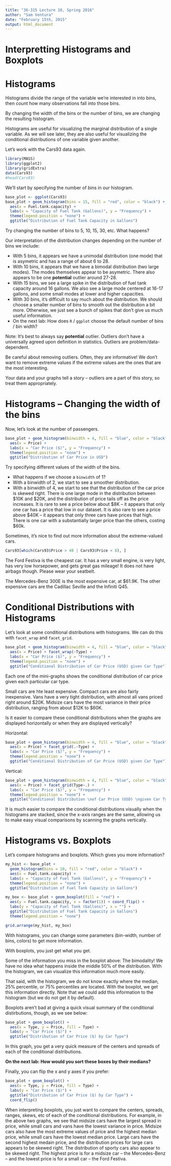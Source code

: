 ```yaml
---
title: "36-315 Lecture 10, Spring 2016"
author: "Sam Ventura"
date: "February 15th, 2015"
output: html_document
---
```


#  Interpretting Histograms and Boxplots

#  Histograms

Histograms divide the range of the variable we're interested in into bins, then count how many observations fall into those bins.

By changing the width of the bins or the number of bins, we are changing the resulting histogram.

Histograms are useful for visualizing the marginal distribution of a single variable.  As we will see later, they are also useful for visualizing the conditional distributions of one variable given another.

Let's work with the Cars93 data again.  


```r
library(MASS)
library(ggplot2)
library(gridExtra)
data(Cars93)
#head(Cars93)
```

We'll start by specifying the number of bins in our histogram.

```r
base_plot <- ggplot(Cars93)
base_plot + geom_histogram(bins = 15, fill = "red", color = "black") + 
  aes(x = Fuel.tank.capacity) + 
  labs(x = "Capacity of Fuel Tank (Gallons)", y = "Frequency") + 
  theme(legend.position = "none") +
  ggtitle("Distribution of Fuel Tank Capacity in Gallons")
```

Try changing the number of bins to 5, 10, 15, 30, etc.  What happens?  

Our interpretation of the distribution changes depending on the number of bins we include:

+  With 5 bins, it appears we have a unimodal distribution (one mode) that is asymetric and has a range of about 6 to 28.
+  With 10 bins, it appears that we have a bimodal distribution (two large modes).  The modes themselves appear to be asymetric.  There also appears to be one **potential** outlier around 27-28.
+  With 15 bins, we see a large spike in the distribution of fuel tank capacity around 16 gallons.  We also see a large mode centered at 16-17 gallons, and some small modes at lower and higher capacities.
+  With 30 bins, it's difficult to say much about the distribution.  We should choose a smaller number of bins to smooth out the distribution a bit more.  Otherwise, we just see a bunch of spikes that don't give us much useful information.
+  On the next lab:  How does `R` / `ggplot` choose the default number of bins / bin width?


Note:  It's best to always say **potential** outlier.  Outliers don't have a universally agreed upon definition in statistics.  Outliers are problem/data-dependent.  

Be careful about removing outliers. Often, they are informative!  We don't want to remove extreme values if the extreme values are the ones that are the most interesting.  

Your data and your graphs tell a story -- outliers are a part of this story, so treat them appropriately.



#  Histograms -- Changing the width of the bins

Now, let's look at the number of passengers.  


```r
base_plot + geom_histogram(binwidth = 4, fill = "blue", color = "black") + 
  aes(x = Price) + 
  labs(x = "Car Price ($)", y = "Frequency") + 
  theme(legend.position = "none") +
  ggtitle("Distribution of Car Price in USD")
```

Try specifying different values of the width of the bins.  

+  What happens if we choose a `binwidth` of 1?
+  With a binwidth of 2, we start to see a smoother distribution.
+  With a binwidth of 4, we start to see that the distribution of the car price is skewed right.  There is one large mode in the distribution between $10K and $20K, and the distribution of price tails off as the price increases.  It is rare to see a price below about $8K -- it appears that only one car has a price that low in our dataset.  It is also rare to see a price above $40K -- it appears that only three cars have prices that high.  There is one car with a substantially larger price than the others, costing $60k.

Sometimes, it's nice to find out more information about the extreme-valued cars.

```r
Cars93[which(Cars93$Price > 40 | Cars93$Price < 8), ]
```

The Ford Festiva is the cheapest car.  It has a very small engine, is very light, has very low horsepower, and gets great gas mileage!  It does not have airbags though.  Please wear your seatbelt.

The Mercedes-Benz 300E is the most expensive car, at $61.9K.  The other expensive cars are the Cadillac Seville and the Infiniti Q45.


#  Conditional Distributions with Histograms

Let's look at some conditional distributions with histograms.  We can do this with `facet_wrap` and `facet_grid`.

```r
base_plot + geom_histogram(binwidth = 4, fill = "blue", color = "black") + 
  aes(x = Price) + facet_wrap(~Type) +
  labs(x = "Car Price ($)", y = "Frequency") + 
  theme(legend.position = "none") +
  ggtitle("Conditional Distribution of Car Price (USD) given Car Type")
```

Each one of the mini-graphs shows the conditional distribution of car price given each particular car type.

Small cars are hte least expensive.  Compact cars are also fairly inexpensive.  Vans have a very tight distribution, with almost all vans priced right around $20K.  Midsize cars have the most variance in their price distribution, ranging from about $12K to $60K.

Is it easier to compare these conditional distributions when the graphs are displayed horizontally or when they are displayed vertically?

Horizontal:
```r
base_plot + geom_histogram(binwidth = 4, fill = "blue", color = "black") + 
  aes(x = Price) + facet_grid(.~Type) +
  labs(x = "Car Price ($)", y = "Frequency") + 
  theme(legend.position = "none") +
  ggtitle("Conditional Distribution of Car Price (USD) given Car Type")
```


Vertical:
```r
base_plot + geom_histogram(binwidth = 4, fill = "blue", color = "black") + 
  aes(x = Price) + facet_grid(Type~.) +
  labs(x = "Car Price ($)", y = "Frequency") + 
  theme(legend.position = "none") +
  ggtitle("Conditional Distribution \nof Car Price (USD) \ngiven Car Type")
```


It is much easier to compare the conditional distributions visually when the histograms are stacked, since the x-axis ranges are the same, allowing us to make easy visual comparisons by scanning the graphs vertically.


#  Histograms vs. Boxplots

Let's compare histograms and boxplots.  Which gives you more information?

```r
my_hist <- base_plot +
  geom_histogram(bins = 10, fill = "red", color = "black") + 
  aes(x = Fuel.tank.capacity) + 
  labs(x = "Capacity of Fuel Tank (Gallons)", y = "Frequency") + 
  theme(legend.position = "none") +
  ggtitle("Distribution of Fuel Tank Capacity in Gallons")

my_box <- base_plot + geom_boxplot(fill = "red") + 
  aes(y = Fuel.tank.capacity, x = factor(1)) + coord_flip() +
  labs(y = "Capacity of Fuel Tank (Gallons)", x = "") + 
  ggtitle("Distribution of Fuel Tank Capacity in Gallons")
  theme(legend.position = "none")

grid.arrange(my_hist, my_box)
```


With histograms, you can change some parameters (bin-width, number of bins, colors) to get more information.

With boxplots, you just get what you get.

Some of the information you miss in the boxplot above:  The bimodality!  We have no idea what happens inside the middle 50% of the distribution.  With the histogram, we can visualize this information much more easily.

That said, with the histogram, we do not know exactly where the median, 25% percentile, or 75% percentiles are located.  With the boxplot, we get this information directly.  Note that we could add this information to the histogram (but we do not get it by default).

Boxplots aren't bad at giving a quick visual summary of the conditional distirbutions, though, as we see below:

```r
base_plot + geom_boxplot() + 
  aes(x = Type, y = Price, fill = Type) + 
  labs(y = "Car Price ($)") + 
  ggtitle("Distribution of Car Price ($) by Car Type")
```

In this graph, you get a very quick measure of the centers and spreads of each of the conditional distributions.

**On the next lab:  How would you sort these boxes by their medians?**

Finally, you can flip the x and y axes if you prefer:

```r
base_plot + geom_boxplot() + 
  aes(x = Type, y = Price, fill = Type) + 
  labs(y = "Car Price ($)") + 
  ggtitle("Distribution of Car Price ($) by Car Type") + 
  coord_flip()
```

When interpreting boxplots, you just want to compare the centers, spreads, ranges, skews, etc of each of the conditional distributions.  For example, in the above two graphs, we see that midsize cars have the largest spread in price, while small cars and vans have the lowest variance in price.  Midsize cars also have the most extreme values of price and the highest median price, while small cars have the lowest median price.  Large cars have the second highest medain price, and the distribution prices for large cars appears to be skewed right.  The distribution of sporty cars also appear to be skewed right.  The highest price is for a midsize car -- the Mercedes-Benz -- and the lowest price is for a small car -- the Ford Festiva.





